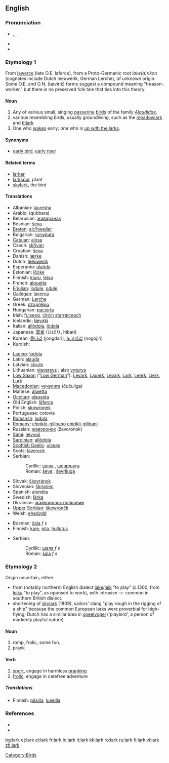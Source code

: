 ==English==

===Pronunciation===
*{{IPA|/lɑː(r)k/}}, {{SAMPA|/lA:(r)k/}}, {{AHD|lärk}}
*{{audio|en-us-lark.ogg|Audio (US)}}
*{{rhymes|ɑː(r)k}}

===Etymology 1===
From {{OE.}} [[lawerce]] (late O.E. laferce), from a Proto-Germanic root ''laiw(a)rikon'' (cognates include Dutch leeuwerik, German Lerche), of unknown origin. Some O.E. and O.N. (lævirik) forms suggest a compound meaning "treason-worker," but there is no preserved folk tale that ties into this theory.

====Noun====
{{en-noun}} 

# Any of various small, singing [[passerine]] [[bird]]s of the family ''[[Alaudidae]]''.
# various resembling birds, usually groundliving, such as the [[meadowlark]] and [[titlark]]
# One who [[wake]]s early; one who is [[up with the larks]].

====Synonyms====
*{{italbrac-colon|one who wakes early}} [[early bird]], [[early riser]]

====Related terms====
*[[larker]]
*[[larkspur]], plant
*[[skylark]], the bird

====Translations====
{{trans-top|bird}}
*Albanian: [[lauresha]]
*Arabic: {{ARchar|[[قبرة|قبّرة]]}} (qubbara)
*Belarusian: [[жаваранак]]
*Bosnian: [[ševa]] {{f}}
*[[Breton]]: [[alc’hweder]]
*Bulgarian: [[чучулига]]
*[[Catalan]]: [[alosa]]
*Czech: [[skřivan]]
*Croatian: [[ševa]]
*Danish: [[lærke]] {{c}}
*Dutch: [[leeuwerik]] {{m}}
*Esperanto: [[alaŭdo]]
*Estonian: [[lőoke]]
*Finnish: [[kiuru]], [[leivo]]
*French: [[alouette]] {{f}}
*[[Friulian]]: [[lodule]], [[odule]]
*[[Gallegan]]: [[laverca]]
*German: [[Lerche]] {{f}}
*Greek: [[σταρήθρα]]
*Hungarian: [[pacsirta]]
*Irish: [[fuiseog]], [[circín starraiceach]]
*Icelandic: [[lævirki]]
*Italian: [[allòdola]], [[lòdola]]
*Japanese: [[雲雀]] (ひばり, hibari)
*Korean: [[종다리]] (jongdari), [[노고지리]] (nogojiri)
*Kurdish: {{KUchar|[[کڵاوکوره‌]]}}
{{trans-mid}}
*[[Ladino]]: [[lodola]]
*Latin: [[alauda]]
*Latvian: [[cīrulis]]
*Lithuanian: [[vieversys]] {{m}}; also [[vyturys]] {{m}}
*[[Low Saxon]] (“[[Low German]]”): [[Levark]], [[Lauerk]], [[Levalk]], [[Lark]], [[Leerk]], [[Lierk]], [[Lurk]] {{f}}
*[[Macedonian]]: [[чучулига]] (čučuliga)
*Maltese: [[alwetta]]
*[[Occitan]]: [[alauseta]]
*Old English: [[laferce|lāferce]] {{f}}
*Polish: [[skowronek]] {{m}}
*Portuguese: cotovia {{f}}
*[[Romansh]]: [[lodola]]
*[[Romany]]: [[chiriklo-gilibano]] {{m}} [[chirikli-gilibani]] {{f}}
*Russian: [[жаворонок]] (žavoronok)
*[[Sami]]: [[leivvoš]]
*[[Sardinian]]: [[allòdola]]
*[[Scottish Gaelic]]: [[uiseag]] {{f}}
*Scots: [[laverock]]
*Serbian:
*:Cyrillic: [[шева]] {{f}}, [[шевpљугa]] {{f}}
*:Roman: [[ševa]] {{f}}, [[ševrljuga]] {{f}}
*Slovak: [[škovránok]]
*Slovenian: [[škrjanec]] {{m}}
*Spanish: [[alondra]] {{f}}
*Swedish: [[lärka]]
*Ukrainian: [[жайворонок польовий]]
*[[Upper Sorbian]]: [[škowrončk]]
*Welsh: [[ehedydd]]
{{trans-bottom}}

{{trans-top|a bit of fun}}
*Bosnian: [[šala]] ''f s''
*Finnish: [[kuje]], [[pila]], [[hullutus]]
{{trans-mid}}
*Serbian:
*:Cyrillic: [[шала]] ''f s''
*:Roman: [[šala]] ''f s''
{{trans-bottom}}

{{trans-top|one who [[wake]]s early}}
{{trans-mid}}
{{trans-bottom}}

===Etymology 2===
Origin uncertain, either
* from (notably northern) English dialect [[lake]]/[[laik]] "to play" (c.1300, from {{ON.}} [[leika]] "to play", as opposed to work), with intrusive -r- common in southern British dialect. 
* shortening of [[skylark]] (1809), sailors' slang "play rough in the rigging of a ship" because the common European larks were proverbial for high-flying; Dutch has a similar idea in [[speelvogel]] ('playbird', a person of markedly playful nature)

====Noun====
{{en-noun}} 

# romp, frolic, some fun.
# prank

====Verb====
{{en-verb}}

# [[sport]], engage in harmless [[prank]]ing
# [[frolic]], engage in carefree adventure

=====Translations=====
{{top}}
*Finnish: [[pilailla]], [[kujeilla]]
{{mid}}
{{bottom}}

===References===
* {{R:Online Etymology Dictionary}}
* {{Websters}}

[[Category:Birds]]

[[bg:lark]]
[[et:lark]]
[[el:lark]]
[[fr:lark]]
[[io:lark]]
[[it:lark]]
[[kk:lark]]
[[ro:lark]]
[[ru:lark]]
[[fi:lark]]
[[vi:lark]]
[[zh:lark]]